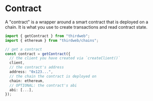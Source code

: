 # Contract

A "contract" is a wrapper around a smart contract that is deployed on a chain. It is what you use to create transactions and read contract state.

```ts
import { getContract } from "thirdweb";
import { ethereum } from "thirdweb/chains";

// get a contract
const contract = getContract({
  // the client you have created via `createClient()`
  client,
  // the contract's address
  address: "0x123...",
  // the chain the contract is deployed on
  chain: ethereum,
  // OPTIONAL: the contract's abi
  abi: [...],
});
```
